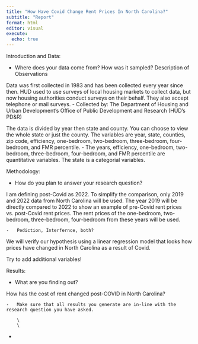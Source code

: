 ```yaml
---
title: "How Have Covid Change Rent Prices In North Carolina?"
subtitle: "Report"
format: html
editor: visual
execute:
  echo: true
---
```


Introduction and Data:

-   Where does your data come from? How was it sampled? Description of 
Observations

Data was first collected in 1983 and has been collected every year since then. 
HUD used to use surveys of local housing markets to collect data, but now housing authorities conduct surveys on their behalf. They also accept telephone or mail
surveys. 
- Collected by: The Department of Housing and Urban Development's Office of Public Development and Research (HUD's PD&R)

The data is divided by year then state and county. You can choose to view the 
whole state or just the county. The variables are year, state, counties, zip code, efficiency, one-bedroom, two-bedroom, three-bedroom, four-bedroom, and FMR percentile.
- The years, efficiency, one-bedroom, two-bedroom, three-bedroom, four-bedroom,
and FMR percentile are quantitative variables. The state is a categorial variables.

Methodology:

-   How do you plan to answer your research question?

I am defining post-Covid as 2022. To simplify the comparison, only 2019 and 2022 
data from North Carolina will be used. The year 2019 will be directly compared to
2022 to show an example of pre-Covid rent prices vs. post-Covid rent prices.
The rent prices of the one-bedroom, two-bedroom, three-bedroom, four-bedroom 
from these years will be used.

    -   Pediction, Interfernce, both?
    
We will verify our hypothesis using a linear regression model that looks
how prices have changed in North Carolina as a result of Covid.

Try to add additional variables!

Results:

-   What are you finding out?

How has the cost of rent changed post-COVID in North Carolina?

    -   Make sure that all results you generate are in-line with the research question you have asked.

        \
        \

-   
